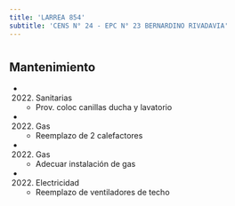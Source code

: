 ```yaml
---
title: 'LARREA 854'
subtitle: 'CENS N° 24 - EPC N° 23 BERNARDINO RIVADAVIA'
---
```


#


## Mantenimiento

*  (2022) Sanitarias 
    + Prov. coloc canillas ducha y lavatorio

*  (2022) Gas 
    + Reemplazo de 2 calefactores

*  (2022) Gas 
    + Adecuar instalación de gas

*  (2022) Electricidad 
    + Reemplazo de ventiladores de techo



